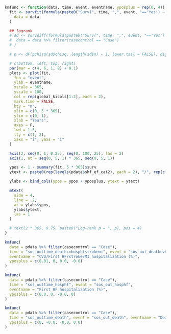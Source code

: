 ```r

kmfunc <- function(data, time, event, eventname, yposplus = rep(0, 4)) {
  fit <- survfit(formula(paste0("Surv(", time, ",", event, "=='Yes') ~ shf_ef_cat2 + sos_com_ra")),
    data = data
  )

  ## logrank
  # sd <- survdiff(formula(paste0("Surv(", time, ",", event, "=='Yes') ~ shf_ef_cat + sos_com_ra")),
  #  data = data %>% filter(casecontrol == "Case")
  # )

  # p <- dF(pchisq(sd$chisq, length(sd$n) - 1, lower.tail = FALSE), dig = 3, p = TRUE)

  # c(bottom, left, top, right)
  par(mar = c(4, 6, 1, 8) + 0.1)
  plots <- plot(fit,
    fun = "event",
    ylab = eventname,
    xscale = 365,
    yscale = 100,
    col = rep(global_kicols[1:2], each = 2),
    mark.time = FALSE,
    bty = "n",
    xlim = c(0, 5 * 365),
    ylim = c(0, 1),
    xlab = "Years",
    axes = F,
    lwd = 1.5,
    lty = c(1, 2),
    xaxs = "i", yaxs = "i"
  )

  axis(2, seq(0, 1, 0.25), seq(0, 100, 25), las = 2)
  axis(1, at = seq(0, 5, 1) * 365, seq(0, 5, 1))

  ypos <- 1 - summary(fit, 5 * 365)$surv
  ytext <- paste0(rep(levels(pdata$shf_ef_cat2), each = 2), "/", rep(c("No RA", "RA"), 2))

  ylabs <- bind_cols(ypos = ypos + yposplus, ytext = ytext)

  mtext(
    side = 4,
    line = .2,
    at = ylabs$ypos,
    ylabs$ytext,
    las = 1
  )

  # text(2 * 365, 0.75, paste0("Log-rank p = ", p), pos = 4)
}
```

```r
kmfunc(
  data = pdata %>% filter(casecontrol == "Case"),
  time = "sos_outtime_deathcvhosphfstrokemi", event = "sos_out_deathcvhosphfstrokemi",
  eventname = "CVD/First HF/stroke/MI hospitalization (%)",
  yposplus = c(0.01, 0, 0.0, -0.0)
)
```

```r
kmfunc(
  data = pdata %>% filter(casecontrol == "Case"),
  time = "sos_outtime_hosphf", event = "sos_out_hosphf", 
  eventname = "First HF hospitalization (%)",
  yposplus = c(0.0, 0, -0.0, 0)
)
```

```r
kmfunc(
  data = pdata %>% filter(casecontrol == "Case"),
  time = "sos_outtime_death", event = "sos_out_death", eventname = "Death (%)",
  yposplus = c(0, -0.0, -0.0, 0.0)
)
```